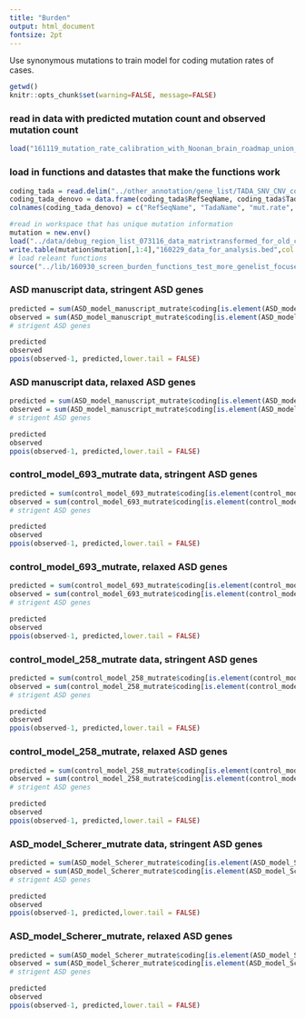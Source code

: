 ```yaml
---
title: "Burden"
output: html_document
fontsize: 2pt
---
```



Use synonymous mutations to train model for coding mutation rates of cases. 


```r
getwd()
knitr::opts_chunk$set(warning=FALSE, message=FALSE)
```

### read in data with predicted mutation count and observed mutation count
```r
load("161119_mutation_rate_calibration_with_Noonan_brain_roadmap_union_1bp_overlap_using_synony_only_for_ASD_coding.Rdata")
```

### load in functions and datastes that make the functions work
```r
coding_tada = read.delim("../other_annotation/gene_list/TADA_SNV_CNV_combined_Feb7.txt", header = TRUE, sep = "\t", stringsAsFactors = FALSE)
coding_tada_denovo = data.frame(coding_tada$RefSeqName, coding_tada$TadaName, coding_tada$mut.rate, coding_tada$dn.LoF, coding_tada$dn.mis3, coding_tada$BF.SNV.dn, coding_tada$BF.combined, coding_tada$qvalue.combined)
colnames(coding_tada_denovo) = c("RefSeqName", "TadaName", "mut.rate", "dn.LoF", "dn.mis3", "BF.SNV.dn", "BF.combined", "qvalue.combined")

#read in workspace that has unique mutation information
mutation = new.env()
load("../data/debug_region_list_073116_data_matrixtransformed_for_old_code.Rdata", envir = mutation)
write.table(mutation$mutation[,1:4],"160229_data_for_analysis.bed",col.names = FALSE, row.names = FALSE, sep = "\t", quote = FALSE)
# load releant functions
source("../lib/160930_screen_burden_functions_test_more_genelist_focused.R")
```

### ASD manuscript data, stringent ASD genes
```r
predicted = sum(ASD_model_manuscript_mutrate$coding[is.element(ASD_model_manuscript_mutrate$coding$genename, stringent_ASD),]$adjusted_mutrate_sum)
observed = sum(ASD_model_manuscript_mutrate$coding[is.element(ASD_model_manuscript_mutrate$coding$genename, stringent_ASD),]$mut_count_sum)
# strigent ASD genes

```

```r
predicted
observed
ppois(observed-1, predicted,lower.tail = FALSE)
```

### ASD manuscript data, relaxed ASD genes
```r
predicted = sum(ASD_model_manuscript_mutrate$coding[is.element(ASD_model_manuscript_mutrate$coding$genename, relaxed_ASD),]$adjusted_mutrate_sum)
observed = sum(ASD_model_manuscript_mutrate$coding[is.element(ASD_model_manuscript_mutrate$coding$genename, relaxed_ASD),]$mut_count_sum)
# strigent ASD genes

```

```r
predicted
observed
ppois(observed-1, predicted,lower.tail = FALSE)
```

### control_model_693_mutrate data, stringent ASD genes
```r
predicted = sum(control_model_693_mutrate$coding[is.element(control_model_693_mutrate$coding$genename, stringent_ASD),]$adjusted_mutrate_sum)
observed = sum(control_model_693_mutrate$coding[is.element(control_model_693_mutrate$coding$genename, stringent_ASD),]$mut_count_sum)
# strigent ASD genes

```

```r
predicted
observed
ppois(observed-1, predicted,lower.tail = FALSE)
```

### control_model_693_mutrate, relaxed ASD genes
```r
predicted = sum(control_model_693_mutrate$coding[is.element(control_model_693_mutrate$coding$genename, relaxed_ASD),]$adjusted_mutrate_sum)
observed = sum(control_model_693_mutrate$coding[is.element(control_model_693_mutrate$coding$genename, relaxed_ASD),]$mut_count_sum)
# strigent ASD genes

```

```r
predicted
observed
ppois(observed-1, predicted,lower.tail = FALSE)
```

### control_model_258_mutrate data, stringent ASD genes
```r
predicted = sum(control_model_258_mutrate$coding[is.element(control_model_258_mutrate$coding$genename, stringent_ASD),]$adjusted_mutrate_sum)
observed = sum(control_model_258_mutrate$coding[is.element(control_model_258_mutrate$coding$genename, stringent_ASD),]$mut_count_sum)
# strigent ASD genes

```

```r
predicted
observed
ppois(observed-1, predicted,lower.tail = FALSE)
```

### control_model_258_mutrate, relaxed ASD genes
```r
predicted = sum(control_model_258_mutrate$coding[is.element(control_model_258_mutrate$coding$genename, relaxed_ASD),]$adjusted_mutrate_sum)
observed = sum(control_model_258_mutrate$coding[is.element(control_model_258_mutrate$coding$genename, relaxed_ASD),]$mut_count_sum)
# strigent ASD genes

```

```r
predicted
observed
ppois(observed-1, predicted,lower.tail = FALSE)
```

### ASD_model_Scherer_mutrate data, stringent ASD genes
```r
predicted = sum(ASD_model_Scherer_mutrate$coding[is.element(ASD_model_Scherer_mutrate$coding$genename, stringent_ASD),]$adjusted_mutrate_sum)
observed = sum(ASD_model_Scherer_mutrate$coding[is.element(ASD_model_Scherer_mutrate$coding$genename, stringent_ASD),]$mut_count_sum)
# strigent ASD genes

```

```r
predicted
observed
ppois(observed-1, predicted,lower.tail = FALSE)
```

### ASD_model_Scherer_mutrate, relaxed ASD genes
```r
predicted = sum(ASD_model_Scherer_mutrate$coding[is.element(ASD_model_Scherer_mutrate$coding$genename, relaxed_ASD),]$adjusted_mutrate_sum)
observed = sum(ASD_model_Scherer_mutrate$coding[is.element(ASD_model_Scherer_mutrate$coding$genename, relaxed_ASD),]$mut_count_sum)
# strigent ASD genes

```

```r
predicted
observed
ppois(observed-1, predicted,lower.tail = FALSE)
```


